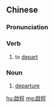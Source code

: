 {{also|启程}}
==Chinese==
{{zh-forms|s=启程}}

===Pronunciation===
{{zh-pron
|m=qǐchéng
|c=kai2 cing4
|mn=qz,xm,zz:khé-thêng
|cat=v,n
}}

===Verb===
{{zh-verb}}

# {{lb|zh|for a trip, a journey}} to [[depart]]

===Noun===
{{zh-noun}}

# [[departure]]

{{zh-cat|Advanced}}

[[hu:啟程]]
[[mg:啟程]]
